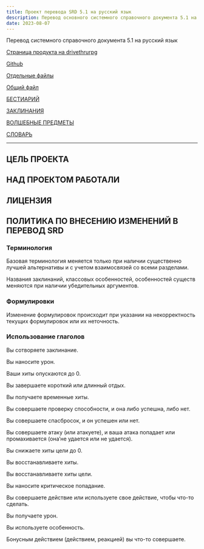 ```yaml
---
title: Проект перевода SRD 5.1 на русский язык
description: Перевод основного системного справочного документа 5.1 на русский язык
date: 2023-08-07
---
```


Перевод системного справочного документа 5.1 на русский язык

[Страница продукта на drivethrurpg](https://www.drivethrurpg.com/product/401790/----Russian-Translation-of-SRD-51)

[Github](https://palikhov.github.io/srd-dnd-5e-ru/)

[Отдельные файлы](https://cyborgsandmages.com/srd/)

[Общий файл](https://1drv.ms/w/s!Atcrhwwo1lBA4YtZyNwdlRa-Q7DNGQ?e=J6w7Dr)

[БЕСТИАРИЙ](https://1drv.ms/w/s!Atcrhwwo1lBA4Yw0iWqCpTd1UeRUoQ?e=2w7Rvg) 

[ЗАКЛИНАНИЯ](https://1drv.ms/w/s!Atcrhwwo1lBA4Yw2e9m0rFGz9xg9jg?e=ywQVfg)

[ВОЛШЕБНЫЕ ПРЕДМЕТЫ]()

[СЛОВАРЬ](https://1drv.ms/x/s!Atcrhwwo1lBA19AYUgvoqvGKlfiWsA?e=OHrAUF) 

---

## ЦЕЛЬ ПРОЕКТА

## НАД ПРОЕКТОМ РАБОТАЛИ

## ЛИЦЕНЗИЯ

## ПОЛИТИКА ПО ВНЕСЕНИЮ ИЗМЕНЕНИЙ В ПЕРЕВОД SRD

### Терминология

Базовая терминология меняется только при наличии существенно лучшей альтернативы и с учетом взаимосвязей со всеми разделами.

Названия заклинаний, классовых особенностей, особенностей существ меняются при наличии убедительных аргументов.

### Формулировки

Изменение формулировок происходит при указании на некорректность текущих формулировок или их неточность.

### Использование глаголов

Вы сотворяете заклинание.

Вы наносите урон.

Ваши хиты опускаются до 0.

Вы завершаете короткий или длинный отдых.

Вы получаете временные хиты.

Вы совершаете проверку способности, и она либо успешна, либо нет.

Вы совершаете спасбросок, и он успешен или нет.

Вы совершаете атаку (или атакуете), и ваша атака попадает или промахивается (она’не удается или не удается).

Вы снижаете хиты цели до 0.

Вы восстанавливаете хиты.

Вы восстанавливаете хиты цели.

Вы наносите критическое попадание.

Вы совершаете действие или используете свое действие, чтобы что-то сделать.

Вы получаете урон.

Вы используете особенность.

Бонусным действием (действием, реакцией) вы что-то совершаете.




